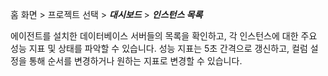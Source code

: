 홈 화면 > 프로젝트 선택 > ***대시보드*** > ***인스턴스 목록***

에이전트를 설치한 데이터베이스 서버들의 목록을 확인하고, 각 인스턴스에 대한 주요 성능 지표 및 상태를 파악할 수 있습니다. 성능 지표는 5초 간격으로 갱신하고, 컬럼 설정을 통해 순서를 변경하거나 원하는 지표로 변경할 수 있습니다.